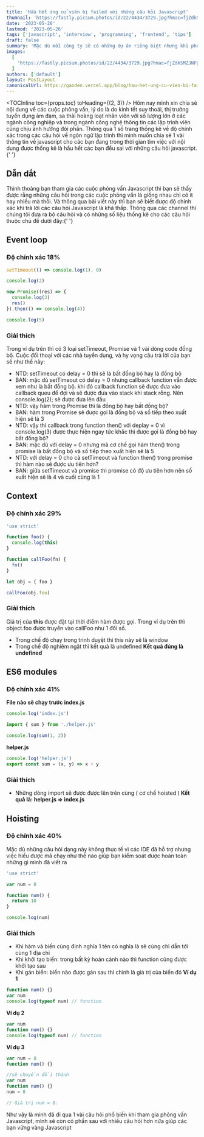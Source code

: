 ```yaml
---
title: 'Hầu hết ứng cử viên bị failed với những câu hỏi Javascript'
thumnail: 'https://fastly.picsum.photos/id/22/4434/3729.jpg?hmac=fjZdkSMZJNFgsoDh8Qo5zdA_nSGUAWvKLyyqmEt2xs0'
date: '2023-05-26'
lastmod: '2023-05-26'
tags: ['javascript', 'interview', 'programming', 'frontend', 'tips']
draft: false
summary: 'Mặc dù mỗi công ty sẽ có những dự án riêng biệt nhưng khi phỏng vấn về javascript thì thường bạn sẽ gặp những câu hỏi quen thuộc. Nhưng phần lớn các bạn lại không vượt qua được những câu hỏi tưởng chừng như đơn giản. Hãy cùng mình tìm hiểu nào'
images:
  [
    'https://fastly.picsum.photos/id/22/4434/3729.jpg?hmac=fjZdkSMZJNFgsoDh8Qo5zdA_nSGUAWvKLyyqmEt2xs0',
  ]
authors: ['default']
layout: PostLayout
canonicalUrl: https://gaoden.vercel.app/blog/hau-het-ung-cu-vien-bi-failed-voi-nhung-cau-hoi-javascript
---
```


<TOCInline toc={props.toc} toHeading={(2, 3)} />
Hôm nay mình xin chia sẻ nội dung về các cuộc phỏng vấn, lý do là do kinh tết suy thoái, thị trường tuyển
dụng ảm đạm, sa thải hoàng loạt nhân viên với số lượng lớn ở các ngành công nghiệp và trong ngành công
nghệ thông tin các lập trình viên cũng chịu ảnh hưởng đôi phần. Thông qua 1 số trang thống kê về độ chính
xác trong các câu hỏi về ngôn ngữ lập trình thì mình muốn chia sẻ 1 vài thông tin về javascript cho các
bạn đang trong thời gian tìm việc với nội dung được thống kê là hầu hết các bạn đều sai với những câu
hỏi javascript.{' '}

## Dẫn dắt

Thình thoảng bạn tham gia các cuộc phỏng vấn Javascript thì bạn sẽ thấy được
rằng những câu hỏi trong các cuộc phỏng vấn là giống nhau chỉ có ít hay nhiều mà thôi. Và thông qua bài
viết này thì bạn sẽ biết được độ chính xác khi trả lời các câu hỏi Javascript là khá thấp. Thông qua
các channel thì chúng tôi đưa ra bộ câu hỏi và có những số liệu thống kê cho các câu hỏi thuộc chủ đề
dưới đây:{' '}

## Event loop

### Độ chính xác 18%

```jsx
setTimeout(() => console.log(1), 0)

console.log(2)

new Promise((res) => {
  console.log(3)
  res()
}).then(() => console.log(4))

console.log(5)
```

### Giải thích

Trong ví dụ trên thì có 3 loại setTimeout, Promise và 1 vài dòng code đồng bộ.
Cuộc đối thoại với các nhà tuyển dụng, và hy vọng câu trả lời của bạn sẽ như thế này:

- NTD: setTimeout có delay = 0 thì sẽ là bất đồng bộ hay là đồng bộ
- BAN: mặc dù setTimeout có delay = 0 nhưng callback function vẫn được xem như là bất đồng bộ. khi đó callback function sẽ được đưa vào callback queu để đợi và sẽ được đưa vào stack khi stack rỗng. Nên console.log(2); sẽ được đưa lên đầu
- NTD: vậy hàm trong Promise thì là đồng bộ hay bất đồng bộ?
- BAN: hàm trong Promise sẽ được gọi là đồng bộ và số tiếp theo xuất hiện sẽ là 3
- NTD: vậy thì callback trong function then() với deplay = 0 vì console.log(3) được thực hiện ngay tức khắc thì được gọi là đồng bộ hay bất đồng bộ?
- BAN: mặc dù với delay = 0 nhưng mà cơ chế gọi hàm then() trong promise là bất đồng bộ và số tiếp theo xuất hiện sẽ là 5
- NTD: với delay = 0 cho cả setTimeout và function then() trong promise thì hàm nào sẽ được ưu tiên hơn?
- BAN: giữa setTimeout và promise thì promise có độ ưu tiên hơn nên số xuất hiện sẽ là 4 và cuối cùng là 1

## Context

### Độ chính xác 29%

```jsx
'use strict'

function foo() {
  console.log(this)
}

function callFoo(fn) {
  fn()
}

let obj = { foo }

callFoo(obj.foo)
```

### Giải thích

Giá trị của **this** được đặt tại thời điểm hàm được gọi. Trong ví dụ trên thì object.foo được truyền vào callFoo như 1 đối số.

- Trong chế độ chạy trong trình duyệt thì this này sẽ là window
- Trong chế độ nghiêm ngặt thì kết quả là undefined
  **Kết quả đúng là undefined**

## ES6 modules

### Độ chính xác 41%

**File nào sẽ chạy trước**
**index.js**

```jsx
console.log('index.js')

import { sum } from './helper.js'

console.log(sum(1, 2))
```

**helper.js**

```jsx
console.log('helper.js')
export const sum = (x, y) => x + y
```

### Giải thích

- Những dòng import sẽ được được lên trên cùng ( cơ chế hoisted )
  **Kết quả là: helper.js => index.js**

## Hoisting

### Độ chính xác 40%

Mặc dù những câu hỏi dạng này không thực tế vì các IDE đã hỗ trợ nhưng việc hiểu được mã chạy như thế nào giúp bạn kiểm soát được hoàn toàn những gì mình đã viết ra

```jsx
'use strict'

var num = 8

function num() {
  return 10
}

console.log(num)
```

### Giải thích

- Khi hàm và biến cùng định nghĩa 1 tên có nghĩa là sẽ cùng chỉ dẫn tới cùng 1 địa chỉ
- Khi khởi tạo biến: trong bất kỳ hoàn cảnh nào thì function cũng được khởi tạo sau
- Khi gán biến: biến nào được gán sau thì chính là giá trị của biến đó
  **Ví dụ 1**

```jsx
function num() {}
var num
console.log(typeof num) // function
```

**Ví dụ 2**

```jsx
var num
function num() {}
console.log(typeof num) // function
```

**Ví dụ 3**

```jsx
var num = 8
function num() {}

//sẽ chuyển đổi thành
var num
function num() {}
num = 8

// Giá trị num = 8.
```

Như vậy là mình đã đi qua 1 vài câu hỏi phổ biến khi tham gia phỏng vấn Javascript, mình sẽ còn có phần sau với nhiều câu hỏi hơn nữa giúp các bạn vững vàng Javascript
